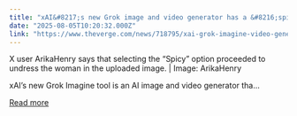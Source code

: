 ```yaml
---
title: "xAI&#8217;s new Grok image and video generator has a &#8216;spicy&#8217; mode"
date: "2025-08-05T10:20:32.000Z"
link: "https://www.theverge.com/news/718795/xai-grok-imagine-video-generator-spicy-mode"
---
```


X user ArikaHenry says that selecting the “Spicy” option proceeded to undress the woman in the uploaded image. | ﻿Image: ArikaHenry	

xAI’s new Grok Imagine tool is an AI image and video generator tha...

[Read more](https://www.theverge.com/news/718795/xai-grok-imagine-video-generator-spicy-mode)
